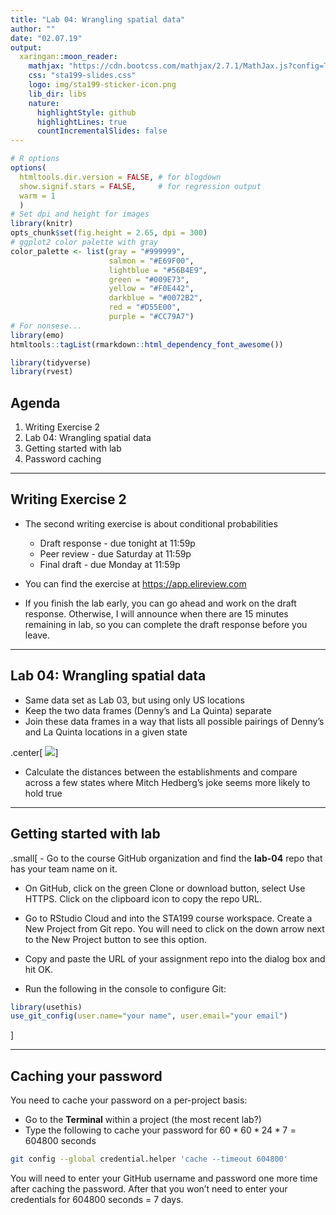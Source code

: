 ```yaml
---
title: "Lab 04: Wrangling spatial data"
author: ""
date: "02.07.19"
output:
  xaringan::moon_reader:
    mathjax: "https://cdn.bootcss.com/mathjax/2.7.1/MathJax.js?config=TeX-MML-AM_HTMLorMML"
    css: "sta199-slides.css"
    logo: img/sta199-sticker-icon.png
    lib_dir: libs
    nature:
      highlightStyle: github
      highlightLines: true
      countIncrementalSlides: false
---
```


```r
# R options
options(
  htmltools.dir.version = FALSE, # for blogdown
  show.signif.stars = FALSE,     # for regression output
  warm = 1
  )
# Set dpi and height for images
library(knitr)
opts_chunk$set(fig.height = 2.65, dpi = 300) 
# ggplot2 color palette with gray
color_palette <- list(gray = "#999999", 
                      salmon = "#E69F00", 
                      lightblue = "#56B4E9", 
                      green = "#009E73", 
                      yellow = "#F0E442", 
                      darkblue = "#0072B2", 
                      red = "#D55E00", 
                      purple = "#CC79A7")
# For nonsese...
library(emo)
htmltools::tagList(rmarkdown::html_dependency_font_awesome())
```

```r
library(tidyverse)
library(rvest)
```

## Agenda

1. Writing Exercise 2
2. Lab 04: Wrangling spatial data
3. Getting started with lab
4. Password caching


---

## Writing Exercise 2

- The second writing exercise is about conditional probabilities
    - Draft response - due tonight at 11:59p
    - Peer review - due Saturday at 11:59p
    - Final draft - due Monday at 11:59p

- You can find the exercise at [https://app.elireview.com](https://app.elireview.com)

- If you finish the lab early, you can go ahead and work on the draft response. Otherwise, I will announce when there are 15 minutes remaining in lab, so you can complete the draft response before you leave.


---

## Lab 04: Wrangling spatial data

- Same data set as Lab 03, but using only US locations
- Keep the two data frames (Denny's and La Quinta) separate
- Join these data frames in a way that lists all possible pairings of Denny's and La Quinta locations in a given state

.center[
![](img/04/full-join.png)
]

- Calculate the distances between the establishments and compare across a few states where Mitch Hedberg's joke seems more likely to hold true

---

## Getting started with lab

.small[
- Go to the course GitHub organization and find the **lab-04** repo that has your team name on it.

- On GitHub, click on the green Clone or download button, select Use HTTPS. Click on the clipboard icon to copy the repo URL.

- Go to RStudio Cloud and into the STA199 course workspace. Create a New Project from Git repo. You will need to click on the down arrow next to the New Project button to see this option.

- Copy and paste the URL of your assignment repo into the dialog box and hit OK.

- Run the following in the console to configure Git: 

```r
library(usethis)
use_git_config(user.name="your name", user.email="your email")
```
]

---

## Caching your password

You need to cache your password on a per-project basis: 

- Go to the **Terminal** within a project (the most recent lab?)
- Type the following to cache your password for $60 * 60 * 24 * 7 = 604800$ seconds

```bash
git config --global credential.helper 'cache --timeout 604800'
```

You will need to enter your GitHub username and password one more time after caching the password. After that you won't need to enter your credentials for 604800 seconds = 7 days.

